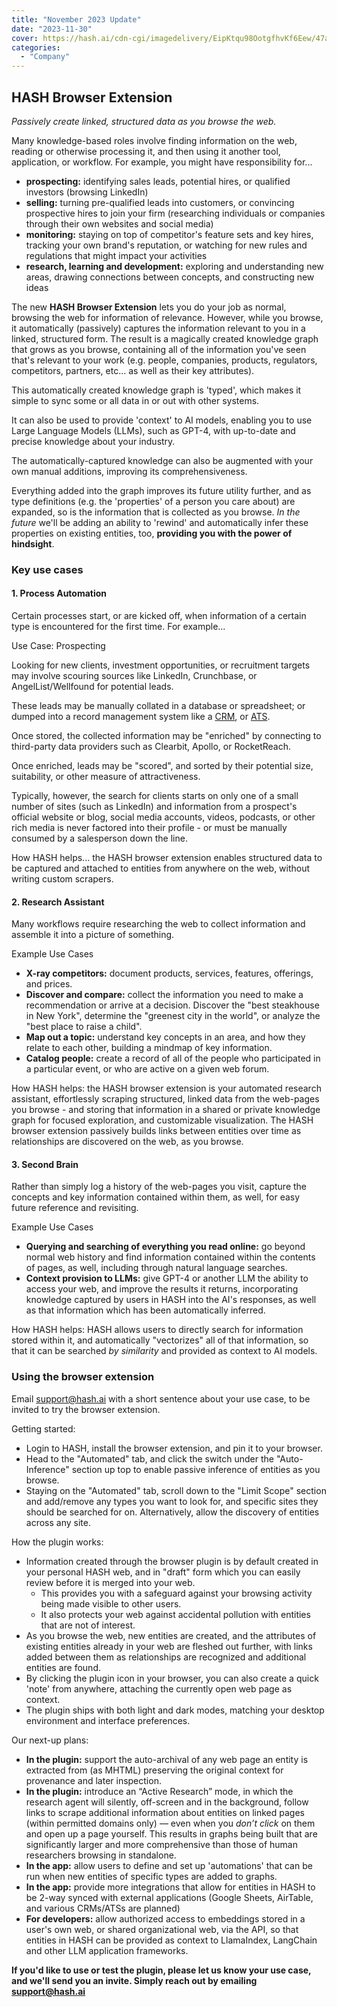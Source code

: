 ```yaml
---
title: "November 2023 Update"
date: "2023-11-30"
cover: https://hash.ai/cdn-cgi/imagedelivery/EipKtqu98OotgfhvKf6Eew/47a7adf6-b78f-45b5-491e-67545e825200/public
categories: 
  - "Company"
---
```


## HASH Browser Extension

_Passively create linked, structured data as you browse the web._

Many knowledge-based roles involve finding information on the web, reading or otherwise processing it, and then using it another tool, application, or workflow. For example, you might have responsibility for...

- **prospecting:** identifying sales leads, potential hires, or qualified investors (browsing LinkedIn)
- **selling:** turning pre-qualified leads into customers, or convincing prospective hires to join your firm (researching individuals or companies through their own websites and social media)
- **monitoring:** staying on top of competitor's feature sets and key hires, tracking your own brand's reputation, or watching for new rules and regulations that might impact your activities
- **research, learning and development:** exploring and understanding new areas, drawing connections between concepts, and constructing new ideas

The new **HASH Browser Extension** lets you do your job as normal, browsing the web for information of relevance. However, while you browse, it automatically (passively) captures the information relevant to you in a linked, structured form. The result is a magically created knowledge graph that grows as you browse, containing all of the information you've seen that's relevant to your work (e.g. people, companies, products, regulators, competitors, partners, etc... as well as their key attributes).

This automatically created knowledge graph is 'typed', which makes it simple to sync some or all data in or out with other systems.

It can also be used to provide 'context' to AI models, enabling you to use Large Language Models (LLMs), such as GPT-4, with up-to-date and precise knowledge about your industry.

The automatically-captured knowledge can also be augmented with your own manual additions, improving its comprehensiveness.

Everything added into the graph improves its future utility further, and as type definitions (e.g. the 'properties' of a person you care about) are expanded, so is the information that is collected as you browse. _In the future_ we'll be adding an ability to 'rewind' and automatically infer these properties on existing entities, too, **providing you with the power of hindsight**.

### **Key use cases**

#### 1\. Process Automation

Certain processes start, or are kicked off, when information of a certain type is encountered for the first time. For example...

Use Case: Prospecting

Looking for new clients, investment opportunities, or recruitment targets may involve scouring sources like LinkedIn, Crunchbase, or AngelList/Wellfound for potential leads.

These leads may be manually collated in a database or spreadsheet; or dumped into a record management system like a [CRM](https://hash.ai/glossary/crm), or [ATS](https://hash.ai/glossary/ats).

Once stored, the collected information may be "enriched" by connecting to third-party data providers such as Clearbit, Apollo, or RocketReach.

Once enriched, leads may be "scored", and sorted by their potential size, suitability, or other measure of attractiveness.

Typically, however, the search for clients starts on only one of a small number of sites (such as LinkedIn) and information from a prospect's official website or blog, social media accounts, videos, podcasts, or other rich media is never factored into their profile - or must be manually consumed by a salesperson down the line.

How HASH helps... the HASH browser extension enables structured data to be captured and attached to entities from anywhere on the web, without writing custom scrapers.

#### 2\. Research Assistant

Many workflows require researching the web to collect information and assemble it into a picture of something.

Example Use Cases

- **X-ray competitors:** document products, services, features, offerings, and prices.
- **Discover and compare:** collect the information you need to make a recommendation or arrive at a decision. Discover the "best steakhouse in New York", determine the "greenest city in the world", or analyze the "best place to raise a child".
- **Map out a topic:** understand key concepts in an area, and how they relate to each other, building a mindmap of key information.
- **Catalog people:** create a record of all of the people who participated in a particular event, or who are active on a given web forum.

How HASH helps: the HASH browser extension is your automated research assistant, effortlessly scraping structured, linked data from the web-pages you browse - and storing that information in a shared or private knowledge graph for focused exploration, and customizable visualization. The HASH browser extension passively builds links between entities over time as relationships are discovered on the web, as you browse.

#### 3\. Second Brain

Rather than simply log a history of the web-pages you visit, capture the concepts and key information contained within them, as well, for easy future reference and revisiting.

Example Use Cases

- **Querying and searching of everything you read online:** go beyond normal web history and find information contained within the contents of pages, as well, including through natural language searches.
- **Context provision to LLMs:** give GPT-4 or another LLM the ability to access your web, and improve the results it returns, incorporating knowledge captured by users in HASH into the AI's responses, as well as that information which has been automatically inferred.

How HASH helps: HASH allows users to directly search for information stored within it, and automatically "vectorizes" all of that information, so that it can be searched _by similarity_ and provided as context to AI models.

### Using the browser extension

Email [support@hash.ai](mailto:support@hash.ai) with a short sentence about your use case, to be invited to try the browser extension.

Getting started:

- Login to HASH, install the browser extension, and pin it to your browser.
- Head to the "Automated" tab, and click the switch under the "Auto-Inference" section up top to enable passive inference of entities as you browse.
- Staying on the "Automated" tab, scroll down to the "Limit Scope" section and add/remove any types you want to look for, and specific sites they should be searched for on. Alternatively, allow the discovery of entities across any site.

How the plugin works:

- Information created through the browser plugin is by default created in your personal HASH web, and in "draft" form which you can easily review before it is merged into your web.
    - This provides you with a safeguard against your browsing activity being made visible to other users.
    - It also protects your web against accidental pollution with entities that are not of interest.
- As you browse the web, new entities are created, and the attributes of existing entities already in your web are fleshed out further, with links added between them as relationships are recognized and additional entities are found.
- By clicking the plugin icon in your browser, you can also create a quick 'note' from anywhere, attaching the currently open web page as context.
- The plugin ships with both light and dark modes, matching your desktop environment and interface preferences.

Our next-up plans:

- **In the plugin:** support the auto-archival of any web page an entity is extracted from (as MHTML) preserving the original context for provenance and later inspection.
- **In the plugin:** introduce an “Active Research” mode, in which the research agent will silently, off-screen and in the background, follow links to scrape additional information about entities on linked pages (within permitted domains only) — even when you _don’t click_ on them and open up a page yourself. This results in graphs being built that are significantly larger and more comprehensive than those of human researchers browsing in standalone.
- **In the app:** allow users to define and set up 'automations' that can be run when new entities of specific types are added to graphs.
- **In the app:** provide more integrations that allow for entities in HASH to be 2-way synced with external applications (Google Sheets, AirTable, and various CRMs/ATSs are planned)
- **For developers:** allow authorized access to embeddings stored in a user's own web, or shared organizational web, via the API, so that entities in HASH can be provided as context to LlamaIndex, LangChain and other LLM application frameworks.

**If you'd like to use or test the plugin, please let us know your use case, and we'll send you an invite. Simply reach out by emailing [support@hash.ai](mailto:support@hash.ai)**

